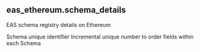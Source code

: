 ## eas_ethereum.schema_details 
EAS schema registry details on Ethereum

<ParamField path="schema_uid">
Schema unique identifier
</ParamField>
<ParamField path="ordinality">
Incremental unique number to order fields within each Schema
</ParamField>
